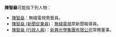 '''陳智燊'''可能指下列人物：
*[[陳智燊|陳智燊]]：無綫電視男藝員。
*[[陳智燊_(新聞從業員)|陳智燊 (新聞從業員)]]：[[無綫電視|無綫電視]]原新聞報導員。
*[[陳智燊_(行政人員)|陳智燊 (行政人員)]]：[[新興光學集團有限公司|新興光學集團有限公司]]常務董事。

{{disambig|Cat=三字陳姓人名消歧義|zhi}}